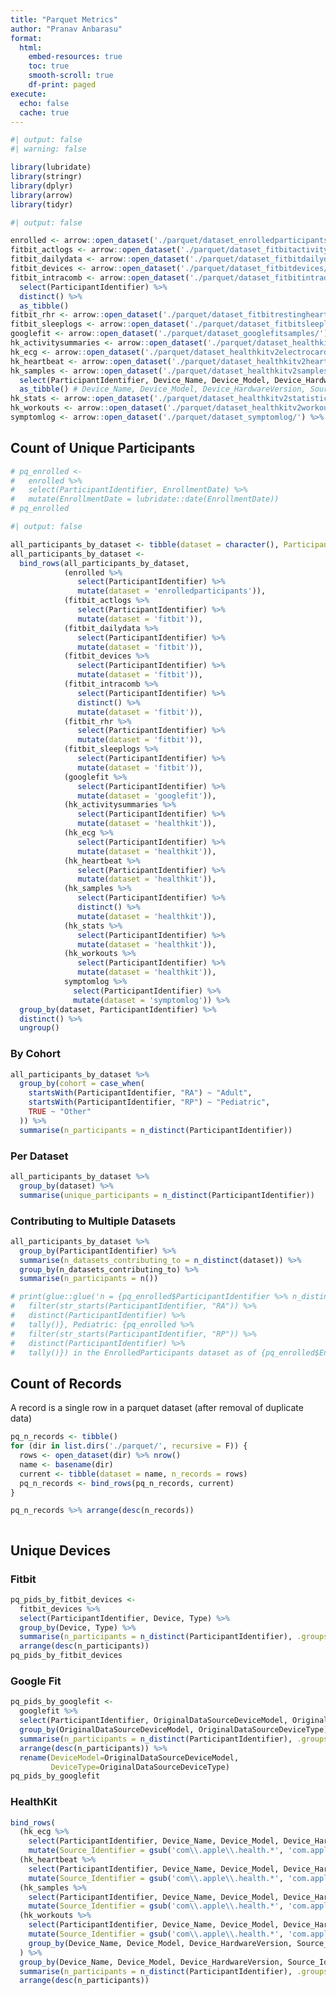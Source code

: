 ```yaml
---
title: "Parquet Metrics"
author: "Pranav Anbarasu"
format:
  html:
    embed-resources: true
    toc: true
    smooth-scroll: true
    df-print: paged
execute:
  echo: false
  cache: true
---
```


```r
#| output: false
#| warning: false

library(lubridate)
library(stringr)
library(dplyr)
library(arrow)
library(tidyr)
```

```r
#| output: false

enrolled <- arrow::open_dataset('./parquet/dataset_enrolledparticipants/') %>% as_tibble()
fitbit_actlogs <- arrow::open_dataset('./parquet/dataset_fitbitactivitylogs//') %>% as_tibble()
fitbit_dailydata <- arrow::open_dataset('./parquet/dataset_fitbitdailydata//') %>% as_tibble()
fitbit_devices <- arrow::open_dataset('./parquet/dataset_fitbitdevices/') %>% as_tibble()
fitbit_intracomb <- arrow::open_dataset('./parquet/dataset_fitbitintradaycombined/') %>% 
  select(ParticipantIdentifier) %>% 
  distinct() %>% 
  as_tibble()
fitbit_rhr <- arrow::open_dataset('./parquet/dataset_fitbitrestingheartrates/') %>% as_tibble()
fitbit_sleeplogs <- arrow::open_dataset('./parquet/dataset_fitbitsleeplogs/') %>% as_tibble()
googlefit <- arrow::open_dataset('./parquet/dataset_googlefitsamples/') %>% as_tibble()
hk_activitysummaries <- arrow::open_dataset('./parquet/dataset_healthkitv2activitysummaries/') %>% as_tibble() # No device vars
hk_ecg <- arrow::open_dataset('./parquet/dataset_healthkitv2electrocardiogram/') %>% as_tibble() # Device_Name, Device_Model, Device_HardwareVersion, Source_Identifier (replace_na Apple Watch and iPhone), StartDate
hk_heartbeat <- arrow::open_dataset('./parquet/dataset_healthkitv2heartbeat/') %>% as_tibble() # Device_Name, Device_Model, Device_HardwareVersion, Source_Name (replace_na Apple Watch and iPhone), StartDate
hk_samples <- arrow::open_dataset('./parquet/dataset_healthkitv2samples/') %>% 
  select(ParticipantIdentifier, Device_Name, Device_Model, Device_HardwareVersion, Source_Identifier, StartDate) %>% 
  as_tibble() # Device_Name, Device_Model, Device_HardwareVersion, Source_Name (replace_na Apple Watch and iPhone), StartDate
hk_stats <- arrow::open_dataset('./parquet/dataset_healthkitv2statistics/') %>% as_tibble() # No device vars
hk_workouts <- arrow::open_dataset('./parquet/dataset_healthkitv2workouts/') %>% as_tibble() # Device_Name, Device_Model, Device_HardwareVersion, Source_Name (replace_na Apple Watch and iPhone), StartDate
symptomlog <- arrow::open_dataset('./parquet/dataset_symptomlog/') %>% as_tibble()
```

## Count of Unique Participants

```r
# pq_enrolled <- 
#   enrolled %>% 
#   select(ParticipantIdentifier, EnrollmentDate) %>% 
#   mutate(EnrollmentDate = lubridate::date(EnrollmentDate))
# pq_enrolled
```

```r
#| output: false

all_participants_by_dataset <- tibble(dataset = character(), ParticipantIdentifier = character())
all_participants_by_dataset <- 
  bind_rows(all_participants_by_dataset, 
            (enrolled %>% 
               select(ParticipantIdentifier) %>% 
               mutate(dataset = 'enrolledparticipants')),
            (fitbit_actlogs %>% 
               select(ParticipantIdentifier) %>% 
               mutate(dataset = 'fitbit')),
            (fitbit_dailydata %>% 
               select(ParticipantIdentifier) %>% 
               mutate(dataset = 'fitbit')),
            (fitbit_devices %>% 
               select(ParticipantIdentifier) %>% 
               mutate(dataset = 'fitbit')),
            (fitbit_intracomb %>%
               select(ParticipantIdentifier) %>% 
               distinct() %>% 
               mutate(dataset = 'fitbit')),
            (fitbit_rhr %>% 
               select(ParticipantIdentifier) %>% 
               mutate(dataset = 'fitbit')),
            (fitbit_sleeplogs %>% 
               select(ParticipantIdentifier) %>% 
               mutate(dataset = 'fitbit')),
            (googlefit %>% 
               select(ParticipantIdentifier) %>% 
               mutate(dataset = 'googlefit')),
            (hk_activitysummaries %>% 
               select(ParticipantIdentifier) %>% 
               mutate(dataset = 'healthkit')),
            (hk_ecg %>% 
               select(ParticipantIdentifier) %>% 
               mutate(dataset = 'healthkit')),
            (hk_heartbeat %>% 
               select(ParticipantIdentifier) %>% 
               mutate(dataset = 'healthkit')),
            (hk_samples %>%
               select(ParticipantIdentifier) %>% 
               distinct() %>% 
               mutate(dataset = 'healthkit')),
            (hk_stats %>% 
               select(ParticipantIdentifier) %>% 
               mutate(dataset = 'healthkit')),
            (hk_workouts %>% 
               select(ParticipantIdentifier) %>% 
               mutate(dataset = 'healthkit')),
            symptomlog %>% 
              select(ParticipantIdentifier) %>% 
              mutate(dataset = 'symptomlog')) %>% 
  group_by(dataset, ParticipantIdentifier) %>% 
  distinct() %>% 
  ungroup()
```

::: panel-tabset
### By Cohort

```r
all_participants_by_dataset %>%
  group_by(cohort = case_when(
    startsWith(ParticipantIdentifier, "RA") ~ "Adult",
    startsWith(ParticipantIdentifier, "RP") ~ "Pediatric",
    TRUE ~ "Other"
  )) %>%
  summarise(n_participants = n_distinct(ParticipantIdentifier))
```

### Per Dataset

```r
all_participants_by_dataset %>% 
  group_by(dataset) %>% 
  summarise(unique_participants = n_distinct(ParticipantIdentifier))
```

### Contributing to Multiple Datasets
```r
all_participants_by_dataset %>% 
  group_by(ParticipantIdentifier) %>%
  summarise(n_datasets_contributing_to = n_distinct(dataset)) %>%
  group_by(n_datasets_contributing_to) %>%
  summarise(n_participants = n())
```

:::

```r
# print(glue::glue('n = {pq_enrolled$ParticipantIdentifier %>% n_distinct()} unique participants (Adults: {pq_enrolled %>%
#   filter(str_starts(ParticipantIdentifier, "RA")) %>%
#   distinct(ParticipantIdentifier) %>%
#   tally()}, Pediatric: {pq_enrolled %>%
#   filter(str_starts(ParticipantIdentifier, "RP")) %>%
#   distinct(ParticipantIdentifier) %>%
#   tally()}) in the EnrolledParticipants dataset as of {pq_enrolled$EnrollmentDate %>% max()}'))
```

## Count of Records

A record is a single row in a parquet dataset (after removal of duplicate data)

```r
pq_n_records <- tibble()
for (dir in list.dirs('./parquet/', recursive = F)) {
  rows <- open_dataset(dir) %>% nrow()
  name <- basename(dir)
  current <- tibble(dataset = name, n_records = rows)
  pq_n_records <- bind_rows(pq_n_records, current)
}
```

```r
pq_n_records %>% arrange(desc(n_records))
```

<!-- ### Average number of days of data per participant -->

```r

```

## Unique Devices

::: panel-tabset
### Fitbit

```r
pq_pids_by_fitbit_devices <- 
  fitbit_devices %>% 
  select(ParticipantIdentifier, Device, Type) %>% 
  group_by(Device, Type) %>% 
  summarise(n_participants = n_distinct(ParticipantIdentifier), .groups = 'keep') %>% 
  arrange(desc(n_participants))
pq_pids_by_fitbit_devices
```

### Google Fit

```r
pq_pids_by_googlefit <- 
  googlefit %>% 
  select(ParticipantIdentifier, OriginalDataSourceDeviceModel, OriginalDataSourceDeviceType) %>% 
  group_by(OriginalDataSourceDeviceModel, OriginalDataSourceDeviceType) %>% 
  summarise(n_participants = n_distinct(ParticipantIdentifier), .groups = 'keep') %>% 
  arrange(desc(n_participants)) %>% 
  rename(DeviceModel=OriginalDataSourceDeviceModel,
         DeviceType=OriginalDataSourceDeviceType)
pq_pids_by_googlefit
```

### HealthKit

```r
bind_rows(
  (hk_ecg %>% 
    select(ParticipantIdentifier, Device_Name, Device_Model, Device_HardwareVersion, Source_Identifier, StartDate) %>% 
    mutate(Source_Identifier = gsub('com\\.apple\\.health.*', 'com.apple.health', Source_Identifier))),
  (hk_heartbeat %>% 
    select(ParticipantIdentifier, Device_Name, Device_Model, Device_HardwareVersion, Source_Identifier, StartDate) %>% 
    mutate(Source_Identifier = gsub('com\\.apple\\.health.*', 'com.apple.health', Source_Identifier))),
  (hk_samples %>%
    select(ParticipantIdentifier, Device_Name, Device_Model, Device_HardwareVersion, Source_Identifier, StartDate) %>%
    mutate(Source_Identifier = gsub('com\\.apple\\.health.*', 'com.apple.health', Source_Identifier))),
  (hk_workouts %>% 
    select(ParticipantIdentifier, Device_Name, Device_Model, Device_HardwareVersion, Source_Identifier, StartDate) %>% 
    mutate(Source_Identifier = gsub('com\\.apple\\.health.*', 'com.apple.health', Source_Identifier)) %>% 
    group_by(Device_Name, Device_Model, Device_HardwareVersion, Source_Identifier))
  ) %>% 
  group_by(Device_Name, Device_Model, Device_HardwareVersion, Source_Identifier) %>% 
  summarise(n_participants = n_distinct(ParticipantIdentifier), .groups = 'keep') %>% 
  arrange(desc(n_participants))
```
:::
